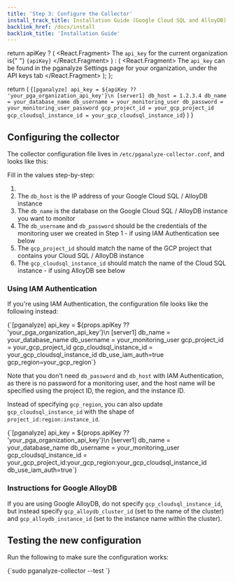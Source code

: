 ```yaml
---
title: 'Step 3: Configure the Collector'
install_track_title: Installation Guide (Google Cloud SQL and AlloyDB)
backlink_href: /docs/install
backlink_title: 'Installation Guide'
---
```



  return apiKey ? (
    <React.Fragment>
      The <code>api_key</code> for the current organization is{" "}
      <code>{apiKey}</code>
    </React.Fragment>
  ) : (
    <React.Fragment>
      The <code>api_key</code> can be found in the pganalyze Settings page for
      your organization, under the API keys tab
    </React.Fragment>
  );
};

  return (
    <CodeBlock>
      {`[pganalyze]
api_key = ${apiKey ?? 'your_pga_organization_api_key'}\n
[server1]
db_host = 1.2.3.4
db_name = your_database_name
db_username = your_monitoring_user
db_password = your_monitoring_user_password
gcp_project_id = your_gcp_project_id
gcp_cloudsql_instance_id = your_gcp_cloudsql_instance_id`}
    </CodeBlock>
  )
}

## Configuring the collector

The collector configuration file lives in `/etc/pganalyze-collector.conf`, and looks like this:

<ConfigSample apiKey={props.apiKey} />

Fill in the values step-by-step:

1. <APIKeyInstructions apiKey={props.apiKey} />
2. The `db_host` is the IP address of your Google Cloud SQL / AlloyDB instance
3. The `db_name` is the database on the Google Cloud SQL / AlloyDB instance you want to monitor
4. The `db_username` and `db_password` should be the credentials of the monitoring user we created in Step 1 - if using IAM Authentication see below
5. The `gcp_project_id` should match the name of the GCP project that contains your Cloud SQL / AlloyDB instance
6. The `gcp_cloudsql_instance_id` should match the name of the Cloud SQL instance - if using AlloyDB see below

### Using IAM Authentication

If you're using IAM Authentication, the configuration file looks like the following instead:

<CodeBlock>
  {`[pganalyze]
api_key = ${props.apiKey ?? 'your_pga_organization_api_key'}\n
[server1]
db_name = your_database_name
db_username = your_monitoring_user
gcp_project_id = your_gcp_project_id
gcp_cloudsql_instance_id = your_gcp_cloudsql_instance_id
db_use_iam_auth=true
gcp_region=your_gcp_region`}
</CodeBlock>

Note that you don't need `db_password` and `db_host` with IAM Authentication, as there is no password for a monitoring user,
and the host name will be specified using the project ID, the region, and the instance ID.

Instead of specifying `gcp_region`, you can also update `gcp_cloudsql_instance_id` with the shape of `project_id:region:instance_id`.

<CodeBlock>
  {`[pganalyze]
api_key = ${props.apiKey ?? 'your_pga_organization_api_key'}\n
[server1]
db_name = your_database_name
db_username = your_monitoring_user
gcp_cloudsql_instance_id = your_gcp_project_id:your_gcp_region:your_gcp_cloudsql_instance_id
db_use_iam_auth=true`}
</CodeBlock>

### Instructions for Google AlloyDB

If you are using Google AlloyDB, do not specify `gcp_cloudsql_instance_id`, but instead specify `gcp_alloydb_cluster_id` (set to the name of the cluster) and `gcp_alloydb_instance_id` (set to the instance name within the cluster).

## Testing the new configuration

Run the following to make sure the configuration works:

<CodeBlock language="bash">
{`sudo pganalyze-collector --test
`}
</CodeBlock>

<PublicLastStepLogInsightsLink />
